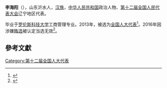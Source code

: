 '''李海阳'''（{{bd|1971年||}}），山东沂水人，[[汉族|汉族]]，[[中华人民共和国|中华人民共和国]]政治人物、[[第十二届全国人民代表大会|第十二届全国人民代表大会]]辽宁地区代表。

毕业于[[罗伦斯科技大学|罗伦斯科技大学]]工商管理专业。2013年，被选为[[全国人大代表|全国人大代表]]<ref>{{cite news|title=全国人大代表信息-李海阳|url= http://210.82.31.1:8084/delegate/viewDelegate.action?dbid=120400|accessdate=2013-03-28|newspaper=全国人大网}}{{dead link|date=2018年3月 |bot=InternetArchiveBot |fix-attempted=yes }}</ref>。2016年因涉嫌[[辽宁拉票贿选案|贿选]]被认定当选无效<ref>{{cite web|url=http://news.xinhuanet.com/politics/2016-09/13/c_1119560872.htm|title=受权发布:全国人民代表大会常务委员会公告 〔十二届〕第二十一号|author=|agency=新华网|publisher=|accessdate=2016-09-13|date=2016-09-13|archive-date=2016-09-13|archive-url=https://web.archive.org/web/20160913125353/http://news.xinhuanet.com/politics/2016-09/13/c_1119560872.htm|dead-url=no}}</ref>。

==參考文獻==
{{reflist}}
{{中国政治人物小作品}}

[[Category:第十二届全国人大代表|Category:第十二届全国人大代表]]